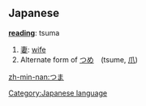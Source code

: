 ==Japanese==

'''[[reading]]''': tsuma

# [[妻]]: [[wife]]
# Alternate form of [[つめ]]　(tsume, [[爪]])

[[Category:Japanese language]]

[[zh-min-nan:つま]]